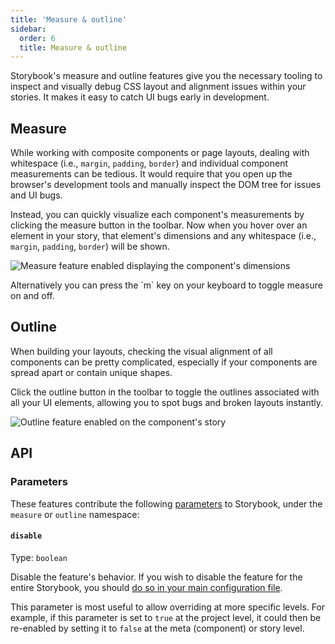 ```yaml
---
title: 'Measure & outline'
sidebar:
  order: 6
  title: Measure & outline
---
```


Storybook's measure and outline features give you the necessary tooling to inspect and visually debug CSS layout and alignment issues within your stories. It makes it easy to catch UI bugs early in development.

## Measure

While working with composite components or page layouts, dealing with whitespace (i.e., `margin`, `padding`, `border`) and individual component measurements can be tedious. It would require that you open up the browser's development tools and manually inspect the DOM tree for issues and UI bugs.

Instead, you can quickly visualize each component's measurements by clicking the measure button in the toolbar. Now when you hover over an element in your story, that element's dimensions and any whitespace (i.e., `margin`, `padding`, `border`) will be shown.

![Measure feature enabled displaying the component's dimensions](../_assets/essentials/addon-measure.png)

<Callout variant="info" icon="💡">
  Alternatively you can press the `m` key on your keyboard to toggle measure on and off.
</Callout>

## Outline

When building your layouts, checking the visual alignment of all components can be pretty complicated, especially if your components are spread apart or contain unique shapes.

Click the outline button in the toolbar to toggle the outlines associated with all your UI elements, allowing you to spot bugs and broken layouts instantly.


![Outline feature enabled on the component's story](../_assets/essentials/addon-outline.png)

## API

### Parameters

These features contribute the following [parameters](../writing-stories/parameters.mdx) to Storybook, under the `measure` or `outline` namespace:

#### `disable`

Type: `boolean`

Disable the feature's behavior. If you wish to disable the feature for the entire Storybook, you should [do so in your main configuration file](./index.mdx#disabling-features).

This parameter is most useful to allow overriding at more specific levels. For example, if this parameter is set to `true` at the project level, it could then be re-enabled by setting it to `false` at the meta (component) or story level.
